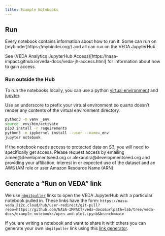 ```yaml
---
title: Example Notebooks
---
```


## Run

Every notebook contains information about how to run it. Some can run on [mybinder]https://mybinder.org/) and all can run on the VEDA JupyterHub.

See (VEDA Analytics JupyterHub Access)[https://nasa-impact.github.io/veda-docs/veda-jh-access.html] for information about how to gain access.

### Run outside the Hub

To run the notebooks locally, you can use a python [virtual environment](https://docs.python.org/3/library/venv.html) and [jupyter](https://jupyter.org/).

Use an underscore to prefix your virtual environment so quarto doesn't render any contents of the virtual environment directory.

```bash
python3 -m venv _env
source _env/bin/activate
pip3 install -r requirements
python3 -m ipykernel install --user --name=_env
jupyter notebook
```

If the notebook needs access to protected data on S3, you will need to specifically get access. Please request access by emailing aimee@developmentseed.org or alexandra@developmentseed.org and providing your affiliation, interest in or expected use of the dataset and an AWS IAM role or user Amazon Resource Name (ARN).

## Generate a "Run on VEDA" link

We use [`nbgitpuller`](https://hub.jupyter.org/nbgitpuller/) links to open the VEDA JupyterHub with a particular notebook pulled in. These links have the form: `https://nasa-veda.2i2c.cloud/hub/user-redirect/git-pull?repo=https://github.com/NASA-IMPACT/veda-docs&urlpath=lab/tree/veda-docs/example-notebooks/open-and-plot.ipynb&branch=main`

If you are writing a notebook and want to share it with others you can generate your own `nbgitpuller` link using this
[link generator](https://hub.jupyter.org/nbgitpuller/link?hub=https://nasa-veda.2i2c.cloud&repo=https://github.com/NASA-impact/veda-docs&branch=main&app=jupyterlab).
